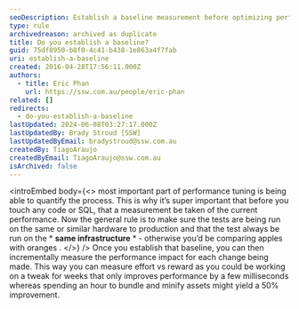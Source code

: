 ```yaml
---
seoDescription: Establish a baseline measurement before optimizing performance to quantify process improvements and ensure apples-to-apples comparisons.
type: rule
archivedreason: archived as duplicate
title: Do you establish a baseline?
guid: 75df8950-b8f0-4c41-b438-1e863a4f7fab
uri: establish-a-baseline
created: 2016-04-28T17:56:11.000Z
authors:
  - title: Eric Phan
    url: https://ssw.com.au/people/eric-phan
related: []
redirects:
  - do-you-establish-a-baseline
lastUpdated: 2024-06-08T03:27:17.000Z
lastUpdatedBy: Brady Stroud [SSW]
lastUpdatedByEmail: bradystroud@ssw.com.au
createdBy: TiagoAraujo
createdByEmail: TiagoAraujo@ssw.com.au
isArchived: false
---
```


<introEmbed
  body={<>
most important part of performance tuning is being able to quantify the process. This is why it’s super important that before you touch any code or SQL, that a measurement be taken of the current performance. Now the general rule is to make sure the tests are being run on the same or similar hardware to production and that the test always be run on the \* **same infrastructure** \* - otherwise you’d be comparing apples with oranges .
  </>}
/>
Once you establish that baseline, you can then incrementally measure the performance impact for each change being made. This way you can measure effort vs reward as you could be working on a tweak for weeks that only improves performance by a few milliseconds whereas spending an hour to bundle and minify assets might yield a 50% improvement.
